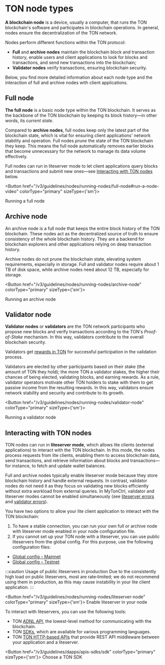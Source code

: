 

# TON node types

**A blockchain node** is a device, usually a computer, that runs the TON blockchain's software and participates in blockchain operations. In general, nodes ensure the decentralization of the TON network.

Nodes perform different functions within the TON protocol:

- **Full** and **archive nodes** maintain the blockchain block and transaction history, enable users and client applications to look for blocks and transactions, and send new transactions into the blockchain;
- **Validator nodes** verify transactions, ensuring blockchain security.

Below, you find more detailed information about each node type and the interaction of full and archive nodes with client applications.

## Full node

**The full node** is a basic node type within the TON blockchain. It serves as the backbone of the TON blockchain by keeping its block history—in other words, its _current state_.

Compared to **archive nodes**, full nodes keep only the latest part of the blockchain state, which is vital for ensuring client applications' network stability and operation. Full nodes _prune_ the state of the TON blockchain they keep. This means the full node automatically removes earlier blocks that become unnecessary for the network to manage its data volume effectively.

Full nodes can run in liteserver mode to let client applications query blocks and transactions and submit new ones—see [Interacting with TON nodes](#interacting-with-ton-nodes) below.

<Button href="/v3/guidelines/nodes/running-nodes/full-node#run-a-node-video"
        colorType="primary" sizeType={'sm'}>

  Running a full node

</Button>


## Archive node

An archive node is a full node that keeps the entire block history of the TON blockchain. These nodes act as the decentralized source of truth to ensure consistency of the whole blockchain history. They are a backend for blockchain explorers and other applications relying on deep transaction history.

Archive nodes do not prune the blockchain state, elevating system requirements, especially in storage. Full and validator nodes require about 1 TB of disk space, while archive nodes need about 12 TB, especially for storage.

<Button href="/v3/guidelines/nodes/running-nodes/archive-node"
        colorType="primary" sizeType={'sm'}>

  Running an archive node

</Button>


## Validator node

**Validator nodes** or **validators** are the TON network participants who propose new blocks and verify transactions according to the TON's _Proof-of-Stake_ mechanism. In this way, validators contribute to the overall blockchain security.

Validators get [rewards in TON](/v3/documentation/infra/nodes/validation/staking-incentives/) for successful participation in the validation process.

Validators are elected by other participants based on their stake (the amount of TON they hold); the more TON a validator stakes, the higher their chances of being elected, validating blocks, and earning rewards. As a rule, validator operators motivate other TON holders to stake with them to get passive income from the resulting rewards. In this way, validators ensure network stability and security and contribute to its growth.

<Button href="/v3/guidelines/nodes/running-nodes/validator-node"
        colorType="primary" sizeType={'sm'}>

  Running a validator node

</Button>


## Interacting with TON nodes

TON nodes can run in **liteserver mode**, which allows lite clients (external applications) to interact with the TON blockchain. In this mode, the nodes process requests from lite clients, enabling them to access blockchain data, send transactions, and retrieve information about blocks and transactions—for instance, to fetch and update wallet balances.

Full and archive nodes typically enable liteserver mode because they store blockchain history and handle external requests. In contrast, validator nodes do not need it as they focus on validating new blocks efficiently without extra workload from external queries. In MyTonCtrl, validator and liteserver modes cannot be enabled simultaneously (see [liteserver errors](/v3/documentation/infra/nodes/mytonctrl/mytonctrl-errors#liteserver-errors) and [validator errors](/v3/documentation/infra/nodes/mytonctrl/mytonctrl-errors#validator-errors)).

You have two options to allow your lite client application to interact with the TON blockchain:

1. To have a stable connection, you can run your own full or archive node with liteserver mode enabled in your node configuration file.
2. If you cannot set up your TON node with a liteserver, you can use public liteservers from the global config. For this purpose, use the following configuration files:
 - [Global config – Mainnet](https://ton.org/global-config.json)
 - [Global config – Testnet](https://ton.org/testnet-global.config.json)



:::caution Usage of public liteservers in production
Due to the consistently high load on public liteservers, most are rate‑limited; we do not recommend using them in production, as this may cause instability in your lite client application.
:::

<Button href="/v3/guidelines/nodes/running-nodes/liteserver-node"
colorType="primary" sizeType={'sm'}>
Enable liteserver in your node
</Button>

To interact with liteservers, you can use the following tools:

- TON [ADNL API](/v3/guidelines/dapps/apis-sdks/ton-adnl-apis/), the lowest-level method for communicating with the blockchain.
- TON [SDKs](/v3/guidelines/dapps/apis-sdks/sdk/), which are available for various programming languages.
- TON [TON HTTP-based APIs](/v3/guidelines/dapps/apis-sdks/ton-http-apis/) that provide REST API middleware between your application and a liteserver.


<Button href="/v3/guidelines/dapps/apis-sdks/sdk"
colorType="primary" sizeType={'sm'}>
Choose a TON SDK
</Button>


<Feedback />
